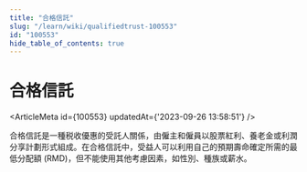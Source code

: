 ```yaml
---
title: "合格信託"
slug: "/learn/wiki/qualifiedtrust-100553"
id: "100553"
hide_table_of_contents: true
---
```



# 合格信託

<ArticleMeta id={100553} updatedAt={'2023-09-26 13:58:51'} />
<div className='border-solid border-b border-t-0 my-4 border-[var(--ifm-color-gray-300)]' />

合格信託是一種税收優惠的受託人關係，由僱主和僱員以股票紅利、養老金或利潤分享計劃形式組成。在合格信託中，受益人可以利用自己的預期壽命確定所需的最低分配額 (RMD)，但不能使用其他考慮因素，如性別、種族或薪水。
